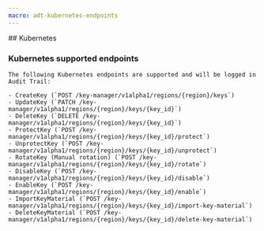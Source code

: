 ```yaml
---
macro: adt-kubernetes-endpoints
---
```


<Concept>
  ## Kubernetes

  ### Kubernetes supported endpoints

    The following Kubernetes endpoints are supported and will be logged in Audit Trail:

    - CreateKey (`POST /key-manager/v1alpha1/regions/{region}/keys`)
    - UpdateKey (`PATCH /key-manager/v1alpha1/regions/{region}/keys/{key_id}`)
    - DeleteKey (`DELETE /key-manager/v1alpha1/regions/{region}/keys/{key_id}`)
    - ProtectKey (`POST /key-manager/v1alpha1/regions/{region}/keys/{key_id}/protect`)
    - UnprotectKey (`POST /key-manager/v1alpha1/regions/{region}/keys/{key_id}/unprotect`)
    - RotateKey (Manual rotation) (`POST /key-manager/v1alpha1/regions/{region}/keys/{key_id}/rotate`)
    - DisableKey (`POST /key-manager/v1alpha1/regions/{region}/keys/{key_id}/disable`)
    - EnableKey (`POST /key-manager/v1alpha1/regions/{region}/keys/{key_id}/enable`)
    - ImportKeyMaterial (`POST /key-manager/v1alpha1/regions/{region}/keys/{key_id}/import-key-material`)
    - DeleteKeyMaterial (`POST /key-manager/v1alpha1/regions/{region}/keys/{key_id}/delete-key-material`)
</Concept>